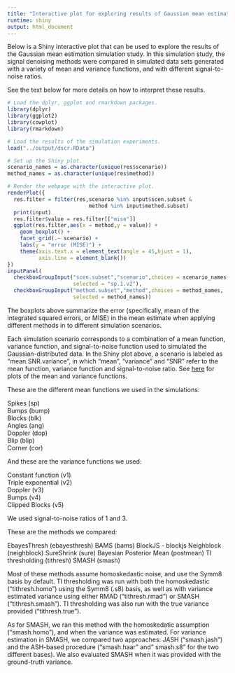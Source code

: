 ```yaml
---
title: "Interactive plot for exploring results of Gaussian mean estimation experiments"
runtime: shiny
output: html_document
---
```


Below is a Shiny interactive plot that can be used to explore the
results of the Gaussian mean estimation simulation study. In this
simulation study, the signal denoising methods were compared in
simulated data sets generated with a variety of mean and variance
functions, and with different signal-to-noise ratios.

See the text below for more details on how to interpret these results.

```r
# Load the dplyr, ggplot and rmarkdown packages.
library(dplyr)
library(ggplot2)
library(cowplot)
library(rmarkdown)

# Load the results of the simulation experiments.
load("../output/dscr.RData")

# Set up the Shiny plot.
scenario_names = as.character(unique(res$scenario))
method_names = as.character(unique(res$method))

# Render the webpage with the interactive plot.
renderPlot({
  res.filter = filter(res,scenario %in% input$scen.subset &
                          method %in% input$method.subset)
  print(input)
  res.filter$value = res.filter[["mise"]]
  ggplot(res.filter,aes(x = method,y = value)) +
    geom_boxplot() +
    facet_grid(.~ scenario) +
    labs(y = "error (MISE)") +
    theme(axis.text.x = element_text(angle = 45,hjust = 1),
	      axis.line = element_blank())
})
inputPanel(
  checkboxGroupInput("scen.subset","scenario",choices = scenario_names,
                     selected = "sp.1.v2"),
  checkboxGroupInput("method.subset","method",choices = method_names,
                     selected = method_names))
```

The boxplots above summarize the error (specifically, mean of the
integrated squared errors, or MISE) in the mean estimate when applying
different methods in to different simulation scenarios.

Each simulation scenario corresponds to a combination of a mean
function, variance function, and signal-to-noise function used to
simulated the Gaussian-distributed data. In the Shiny plot above, a
scenario is labeled as "mean.SNR.variance", in which "mean",
"variance" and "SNR" refer to the mean function, variance function and
signal-to-noise ratio. See [here](gaussian_signal.html) for plots of
the mean and variance functions.

These are the different mean functions we used in the simulations:

Spikes (sp)<br>
Bumps (bump)<br>
Blocks (blk)<br>
Angles (ang)<br>
Doppler (dop)<br>
Blip (blip)<br>
Corner (cor)

And these are the variance functions we used:

Constant function (v1)<br>
Triple exponential (v2)<br>
Doppler (v3)<br>
Bumps (v4)<br>
Clipped Blocks (v5)

We used signal-to-noise ratios of 1 and 3.

These are the methods we compared:

EbayesThresh (ebayesthresh)
BAMS (bams)
BlockJS - blockjs 
Neighblock (neighblock)
SureShrink (sure)
Bayesian Posterior Mean (postmean)
TI thresholding (tithresh)
SMASH (smash)

Most of  these methods assume homoskedastic noise, and use the
Symm8 basis by default. TI thresholding was run with both the
homoskedastic ("tithresh.homo") using the Symm8 (.s8) basis, as well as
with variance estimated variance using either RMAD ("tithresh.rmad") or SMASH
("tithresh.smash"). TI thresholding was also run with the true
variance provided ("tithresh.true").

As for SMASH, we ran this method with the homoskedatic assumption
("smash.homo"), and when the variance was estimated. For variance
estimation in SMASH, we compared two approaches: JASH ("smash.jash")
and the ASH-based procedure ("smash.haar" and" smash.s8" for the two
different bases). We also evaluated SMASH when it was provided with
the ground-truth variance.
